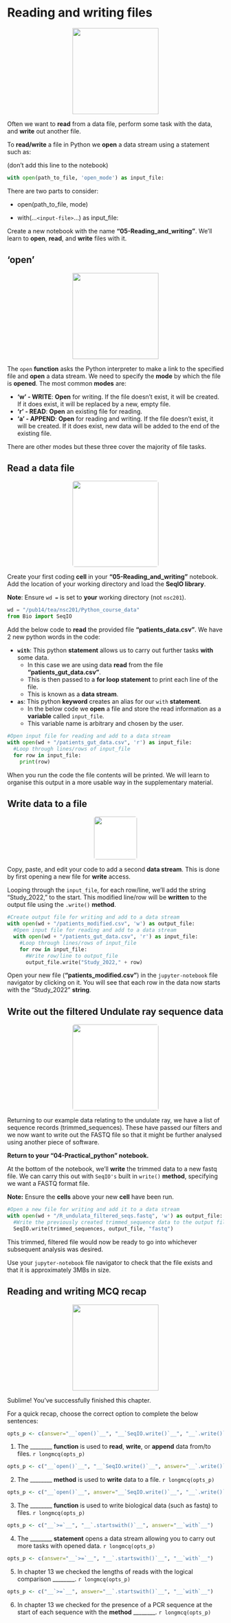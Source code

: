# Reading and writing files {#reading_writing}
<center>
![](figures/contract.png){style="width:200px"}
</center>

Often we want to __read__ from a data file, perform some task with the data, and __write__ out
another file.

To __read/write__ a file in Python we __open__ a data stream using a statement such as:

(don't add this line to the notebook)
```python
with open(path_to_file, 'open_mode') as input_file:
```

There are two parts to consider:

  - open(path_to_file, mode)
  
  - with(...`<input-file>`...) as input_file:
  
Create a new notebook with the name  __"05-Reading_and_writing"__. We'll learn to __open__, __read__, and __write__ files with it.
  
## 'open'
<center>
![](figures/open_file.png){style="width:200px"}
</center>

The `open` __function__ asks the Python interpreter to make a link to the specified file and __open__ a data stream.
We need to specify the __mode__ by which the file is __opened__.
The most common __modes__ are:
 
 - __'w'   - WRITE__: __Open__ for writing. If the file doesn't exist, it will be created. If it does exist, it will be replaced by a new, empty file.
 - __'r'   - READ__: __Open__ an existing file for reading.
 - __'a'   - APPEND__: __Open__ for reading and writing. If the file doesn't exist, it will be created. If it does exist, new data will be added to the end of the existing file.
 
There are other modes but these three cover the majority of file tasks.

## Read a data file
<center>
![](figures/reading_glasses.png){style="width:200px; background: white; border-radius:5px"}
</center>

Create your first coding __cell__ in your __"05-Reading_and_writing"__ notebook. Add the location of your working directory and load the __SeqIO library__.

__Note__: Ensure `wd =` is set to __your__ working directory (not `nsc201`).

```python
wd = "/pub14/tea/nsc201/Python_course_data"
from Bio import SeqIO
```

Add the below code to __read__ the provided file __"patients_data.csv"__.
We have 2 new python words in the code:

- __`with`__: This python __statement__ allows us to carry out further tasks __with__ some data.
  - In this case we are using data __read__ from the file __"patients_gut_data.csv"__.
  - This is then passed to a __for loop statement__ to print each line of the file.
  - This is known as a __data stream__.
- __`as`__: This python __keyword__ creates an alias for our `with` __statement__.
  - In the below code we __open__ a file and store the read information as a __variable__ called `input_file`.
  - This variable name is arbitrary and chosen by the user.

```python
#Open input file for reading and add to a data stream
with open(wd + "/patients_gut_data.csv", 'r') as input_file:
  #Loop through lines/rows of input_file
  for row in input_file:
    print(row)
```

When you run the code the file contents will be printed. We will learn to organise this output in a more usable way in the supplementary material.

## Write data to a file
<center>
![](figures/write_feather.png){style="width:100px; background: white; border-radius:5px"}
</center>

Copy, paste, and edit your code to add a second __data stream__.
This is done by first opening a new file for __write__ access.

Looping through the `input_file`, for each row/line, we'll add the string "Study_2022," to the start.
This modified line/row will be __written__ to the output file using the `.write()` __method__.

```python
#Create output file for writing and add to a data stream
with open(wd + "/patients_modified.csv", 'w') as output_file:
  #Open input file for reading and add to a data stream
  with open(wd + "/patients_gut_data.csv", 'r') as input_file:
    #Loop through lines/rows of input_file
    for row in input_file:
      #Write row/line to output_file
      output_file.write("Study_2022," + row)
```

Open your new file (__"patients_modified.csv"__) in the `jupyter-notebook` file navigator by clicking on it.
You will see that each row in the data now starts with the "Study_2022" __string__.

## Write out the filtered Undulate ray sequence data
<center>
![](figures/Leucoraja erinacea.png){style="width:200px; background: white; border-radius:5px"}
</center>

Returning to our example data relating to the undulate ray, we have a list of sequence records (trimmed_sequences).
These have passed our filters and we now want to write out the FASTQ file so that it might be further analysed using another piece of software.

<b>Return to your "04-Practical_python" notebook.</b>

At the bottom of the notebook, we'll __write__ the trimmed data to a new fastq file.
We can carry this out with `SeqIO's` built in `write()` __method__, specifying we want a FASTQ format file.

__Note:__ Ensure the __cells__ above your new __cell__ have been run.

```python
#Open a new file for writing and add it to a data stream
with open(wd + "/R_undulata_filtered_seqs.fastq", 'w') as output_file:
  #Write the previously created trimmed_sequence data to the output file as a fastq file
  SeqIO.write(trimmed_sequences, output_file, "fastq")
```  

This trimmed, filtered file would now be ready to go into whichever subsequent analysis was desired.

Use your `jupyter-notebook` file navigator to check that the file exists and that it is approximately 3MBs in size.

## Reading and writing MCQ recap
<center>
![](figures/question_bubble_red.png){style="width:200px"}
</center>

Sublime! You've successfully finished this chapter.

For a quick recap, choose the correct option to complete the below sentences:

```r
opts_p <- c(answer="__`open()`__", "__`SeqIO.write()`__", "__`.write()`__")
```
1. The \_\_\_\_\_\_\_\_ __function__ is used to __read__, __write__, or __append__ data from/to files. `r longmcq(opts_p)`

```r
opts_p <- c("__`open()`__", "__`SeqIO.write()`__", answer="__`.write()`__")
```
2. The \_\_\_\_\_\_\_\_ __method__ is used to __write__ data to a file. `r longmcq(opts_p)`

```r
opts_p <- c("__`open()`__", answer="__`SeqIO.write()`__", "__`.write()`__")
```
3. The \_\_\_\_\_\_\_\_ __function__ is used to write biological data (such as fastq) to files. `r longmcq(opts_p)`

```r
opts_p <- c("__`>=`__", "__`.startswith()`__", answer="__`with`__")
```
4. The \_\_\_\_\_\_\_\_ __statement__ opens a data stream allowing you to carry out more tasks with opened data. `r longmcq(opts_p)`

```r
opts_p <- c(answer="__`>=`__", "__`.startswith()`__", "__`with`__")
```
5. In chapter 13 we checked the lengths of reads with the logical comparison \_\_\_\_\_\_\_\_. `r longmcq(opts_p)`

```r
opts_p <- c("__`>=`__", answer="__`.startswith()`__", "__`with`__")
```
6. In chapter 13 we checked for the presence of a PCR sequence at the start of each sequence with the __method__ \_\_\_\_\_\_\_\_. `r longmcq(opts_p)`